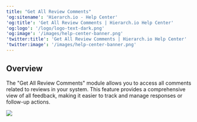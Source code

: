 ```yaml
---
title: "Get All Review Comments"
'og:sitename': 'Hierarch.io - Help Center'
'og:title': 'Get All Review Comments | Hierarch.io Help Center'
'og:logo': '/logo/logo-text-dark.png'
'og:image': '/images/help-center-banner.png'
'twitter:title': 'Get All Review Comments | Hierarch.io Help Center'
'twitter:image': '/images/help-center-banner.png'
---
```


## Overview

The "Get All Review Comments" module allows you to access all comments related to reviews in your system. This feature provides a comprehensive view of all feedback, making it easier to track and manage responses or follow-up actions.



![](/images/workflows/get_all_review_comments001.png)